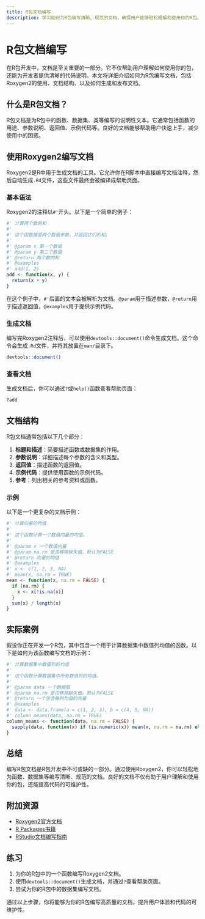 ```yaml
---
title: R包文档编写
description: 学习如何为R包编写清晰、规范的文档，确保用户能够轻松理解和使用你的R包。
---
```


# R包文档编写

在R包开发中，文档是至关重要的一部分。它不仅帮助用户理解如何使用你的包，还能为开发者提供清晰的代码说明。本文将详细介绍如何为R包编写文档，包括Roxygen2的使用、文档结构、以及如何生成和发布文档。

## 什么是R包文档？

R包文档是为R包中的函数、数据集、类等编写的说明性文本。它通常包括函数的用途、参数说明、返回值、示例代码等。良好的文档能够帮助用户快速上手，减少使用中的困惑。

## 使用Roxygen2编写文档

Roxygen2是R中用于生成文档的工具。它允许你在R脚本中直接编写文档注释，然后自动生成`.Rd`文件，这些文件最终会被编译成帮助页面。

### 基本语法

Roxygen2的注释以`#'`开头。以下是一个简单的例子：

```r
#' 计算两个数的和
#'
#' 这个函数接受两个数值参数，并返回它们的和。
#'
#' @param x 第一个数值
#' @param y 第二个数值
#' @return 两个数的和
#' @examples
#' add(1, 2)
add <- function(x, y) {
  return(x + y)
}
```

在这个例子中，`#'`后面的文本会被解析为文档。`@param`用于描述参数，`@return`用于描述返回值，`@examples`用于提供示例代码。

### 生成文档

编写完Roxygen2注释后，可以使用`devtools::document()`命令生成文档。这个命令会生成`.Rd`文件，并将其放置在`man/`目录下。

```r
devtools::document()
```

### 查看文档

生成文档后，你可以通过`?`或`help()`函数查看帮助页面：

```r
?add
```

## 文档结构

R包文档通常包括以下几个部分：

1. **标题和描述**：简要描述函数或数据集的作用。
2. **参数说明**：详细描述每个参数的含义和类型。
3. **返回值**：描述函数的返回值。
4. **示例代码**：提供使用函数的示例代码。
5. **参考**：列出相关的参考资料或函数。

### 示例

以下是一个更复杂的文档示例：

```r
#' 计算向量的均值
#'
#' 这个函数计算一个数值向量的均值。
#'
#' @param x 一个数值向量
#' @param na.rm 是否移除缺失值，默认为FALSE
#' @return 向量的均值
#' @examples
#' x <- c(1, 2, 3, NA)
#' mean(x, na.rm = TRUE)
mean <- function(x, na.rm = FALSE) {
  if (na.rm) {
    x <- x[!is.na(x)]
  }
  sum(x) / length(x)
}
```

## 实际案例

假设你正在开发一个R包，其中包含一个用于计算数据集中数值列均值的函数。以下是如何为该函数编写文档的示例：

```r
#' 计算数据集中数值列的均值
#'
#' 这个函数计算数据集中所有数值列的均值。
#'
#' @param data 一个数据框
#' @param na.rm 是否移除缺失值，默认为FALSE
#' @return 一个包含每列均值的向量
#' @examples
#' data <- data.frame(a = c(1, 2, 3), b = c(4, 5, NA))
#' column_means(data, na.rm = TRUE)
column_means <- function(data, na.rm = FALSE) {
  sapply(data, function(x) if (is.numeric(x)) mean(x, na.rm = na.rm) else NA)
}
```

## 总结

编写R包文档是R包开发中不可或缺的一部分。通过使用Roxygen2，你可以轻松地为函数、数据集等编写清晰、规范的文档。良好的文档不仅有助于用户理解和使用你的包，还能提高代码的可维护性。

## 附加资源

- [Roxygen2官方文档](https://roxygen2.r-lib.org/)
- [R Packages书籍](https://r-pkgs.org/)
- [RStudio文档编写指南](https://support.rstudio.com/hc/en-us/articles/200532317-Writing-R-Documentation)

## 练习

1. 为你的R包中的一个函数编写Roxygen2文档。
2. 使用`devtools::document()`生成文档，并通过`?`查看帮助页面。
3. 尝试为你的R包中的数据集编写文档。

通过以上步骤，你将能够为你的R包编写高质量的文档，提升用户体验和代码的可维护性。
